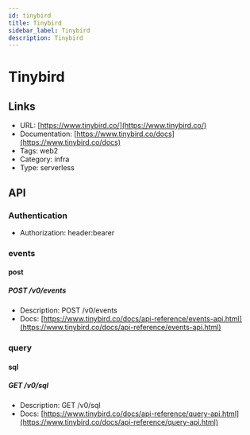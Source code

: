 ```yaml
---
id: tinybird
title: Tinybird
sidebar_label: Tinybird
description: Tinybird
---
```


# Tinybird

## Links

* URL: [https://www.tinybird.co/](https://www.tinybird.co/)
* Documentation: [https://www.tinybird.co/docs](https://www.tinybird.co/docs)
* Tags: web2
* Category: infra
* Type: serverless

## API

### Authentication

* Authorization: header:bearer

### events

#### post

##### POST /v0/events

* Description: POST /v0/events
* Docs: [https://www.tinybird.co/docs/api-reference/events-api.html](https://www.tinybird.co/docs/api-reference/events-api.html)

### query

#### sql

##### GET /v0/sql

* Description: GET /v0/sql
* Docs: [https://www.tinybird.co/docs/api-reference/query-api.html](https://www.tinybird.co/docs/api-reference/query-api.html)
